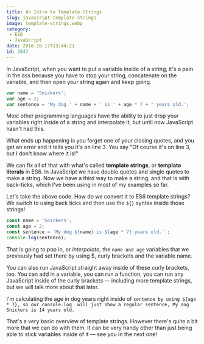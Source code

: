 ```yaml
---
title: An Intro to Template Strings
slug: javascript-template-strings
image: template-strings.webp
category:
 - ES6
 - JavaScript
date: 2016-10-17T13:44:21
id: 3847
---
```


In JavaScript, when you want to put a variable inside of a string, it's a pain in the ass because you have to stop your string, concatenate on the variable, and then open your string again and keep going.


```js
var name = 'Snickers';
var age = 2;
var sentence = 'My dog ' + name + ' is ' + age * 7 + ' years old.';

```

Most other programming languages have the ability to just drop your variables right inside of a string and interpolate it, but until now JavaScript hasn't had this.

What ends up happening is you forget one of your closing quotes, and you get an error and it tells you it's on line 3. You say "Of course it's on line 3, but I don't know where it is!"

We can fix all of that with what's called **template strings**, or **template literals** in ES6. In JavaScript we have double quotes and single quotes to make a string. Now we have a third way to make a string, and that is with back-ticks, which I've been using in most of my examples so far.

Let's take the above code.  How do we convert it to ES6 template strings? We switch to using back ticks and then use the `${}` syntax inside those strings!


```js
const name = 'Snickers';
const age = 2;
const sentence = `My dog ${name} is ${age * 7} years old.'`;
console.log(sentence);

```

That is going to pop in, or <em>interpolate</em>, the `name and age` variables that we previously had set there by using $, curly brackets and the variable name.

You can also run JavaScript straight away inside of these curly brackets, too. You can add in a variable, you can run a function, you can run any JavaScript inside of the curly brackets — including more template strings, but we will talk more about that later.

I'm calculating the age in dog years right inside of `sentence by using ${age * 7}, so our console.log  will just show a regular sentence, My dog Snickers is 14 years old.`

That's a very basic overview of template strings. However there's quite a bit more that we can do with them. It can be very handy other than just being able to stick variables inside of it — see you in the next one!